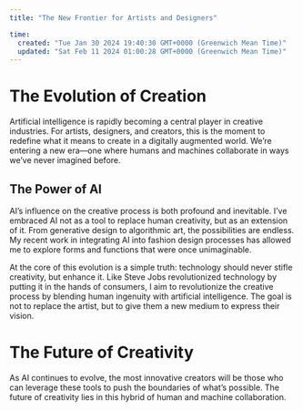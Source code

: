 ```yaml
---
title: "The New Frontier for Artists and Designers"

time:
  created: "Tue Jan 30 2024 19:40:30 GMT+0000 (Greenwich Mean Time)"
  updated: "Sat Feb 11 2024 01:00:28 GMT+0000 (Greenwich Mean Time)"
---
```


# The Evolution of Creation

Artificial intelligence is rapidly becoming a central player in creative industries. For artists, designers, and creators, this is the moment to redefine what it means to create in a digitally augmented world. We’re entering a new era—one where humans and machines collaborate in ways we’ve never imagined before.

## The Power of AI

AI’s influence on the creative process is both profound and inevitable. I’ve embraced AI not as a tool to replace human creativity, but as an extension of it. From generative design to algorithmic art, the possibilities are endless. My recent work in integrating AI into fashion design processes has allowed me to explore forms and functions that were once unimaginable.

At the core of this evolution is a simple truth: technology should never stifle creativity, but enhance it. Like Steve Jobs revolutionized technology by putting it in the hands of consumers, I aim to revolutionize the creative process by blending human ingenuity with artificial intelligence. The goal is not to replace the artist, but to give them a new medium to express their vision.

# The Future of Creativity

As AI continues to evolve, the most innovative creators will be those who can leverage these tools to push the boundaries of what’s possible. The future of creativity lies in this hybrid of human and machine collaboration.